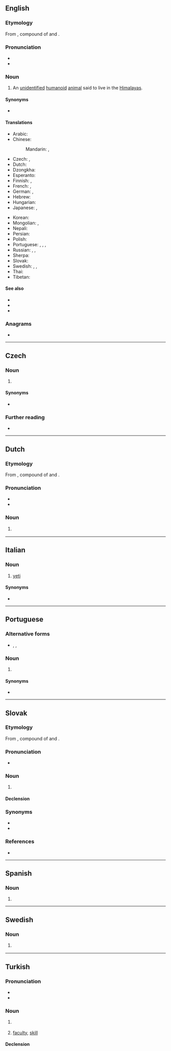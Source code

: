 {{also|Yeti|yéti|yètǐ}}
==English==
{{wikipedia}}
{{Commonscat}}

===Etymology===
From {{etyl|bo|en}} {{m|bo|གཡའ་དྲེད||rock bear}}, compound of {{m|bo|གཡའ||rocky or rocky place}} and {{m|bo|དྲེད||bear}}.

===Pronunciation===
* {{IPA|/ˈjɛ.ti/|lang=en}}
* {{rhymes|ɛti|lang=en}}

===Noun===
{{en-noun|yeti|yetis}}

# {{lb|en|cryptozoology}} An [[unidentified]] [[humanoid]] [[animal]] said to live in the [[Himalayas]].

====Synonyms====
* {{l|en|abominable snowman}}

====Translations====
{{trans-top|unidentified animal}}
* Arabic: {{t|ar|يَتِي|m}}
* Chinese:
*: Mandarin: {{t+|cmn|雪人|tr=xuěrén|sc=Hani}}, {{t+|cmn|野人|tr=yěrén|sc=Hani}}
* Czech: {{t|cs|yeti|m}}, {{t|cs|sněžný muž|m}}
* Dutch: {{t+|nl|yeti|m}}
* Dzongkha: {{t-needed|dz}}
* Esperanto: {{t|eo|jetio}}
* Finnish: {{t+|fi|lumimies}}, {{t+|fi|jeti}}
* French: {{t+|fr|yéti|m}}, {{t+|fr|migou|m}}
* German: {{t+|de|Yeti|m}}, {{t+|de|Schneemensch|m}}
* Hebrew: {{t|he|יטי}}
* Hungarian: {{t+|hu|jeti}}
* Japanese: {{t|ja|イエティー|tr=ietī}}, {{t|ja|野人|tr=やじん, yajin}}
{{trans-mid}}
* Korean: {{t|ko|예티}}
* Mongolian: {{t+|mn|алмас|sc=Cyrl}}, {{t|mn|цасны хүн|sc=Cyrl}}
* Nepali: {{t|ne|हिममानव}}
* Persian: {{t|fa|یتی}}
* Polish: {{t+|pl|yeti|n}}
* Portuguese: {{t|pt|ieti|m}}, {{t+|pt|iéti|m}}, {{t+|pt|yeti|m}}, {{t|pt|abominável homem das neves|m}}
* Russian: {{t+|ru|йе́ти|m}} {{qualifier|indeclinable}}, {{t+|ru|сне́жный челове́к|m}}, {{t+|ru|бигфу́т|m}}
* Sherpa: {{t-needed|xsr}}
* Slovak: {{t|sk|yeti|m}}
* Swedish: {{t|sv|yeti|c}}, {{t|sv|jeti|c}}, {{t+|sv|snöman}}
* Thai: {{t+|th|เยติ|tr=yaydtì}}
* Tibetan: {{t|bo|མི་རྒོད|sc=Tibt}}
{{trans-bottom}}

====See also====
* {{l|en|bigfoot}}
* {{l|en|sasquatch}}
* {{l|en|yowie}}

===Anagrams===
* {{anagrams|en|-iety|yite}}

----

==Czech==

===Noun===
{{cs-noun|g=m}}

# {{l|en|yeti}} {{gloss|unidentified animal}}

====Synonyms====
* {{l|cs|sněžný muž}}

===Further reading===
* {{R:KNLA}}

----

==Dutch==

===Etymology===
From {{der|nl|bo|གཡའ་དྲེད||rock bear}}, compound of {{m|bo|གཡའ||rocky or rocky place}} and {{m|bo|དྲེད||bear}}.

===Pronunciation===
* {{audio|Nl-yeti.ogg|Audio|lang=nl}}
* {{hyphenation|ye|ti|lang=nl}}

===Noun===
{{nl-noun|m|-'s|yetietje}}

# {{lb|nl|cryptozoology}} {{l|en|yeti}}

----

==Italian==

===Noun===
{{wikipedia|lang=it}}
{{it-noun|m|-}}

# [[#English|yeti]]

====Synonyms====
* {{l|it|abominevole uomo delle nevi}}

----

==Portuguese==

===Alternative forms===
* {{l|pt|iéti}}, {{l|pt|ieti}}, {{l|pt|yéti}}

===Noun===
{{pt-noun|m}}

# {{lb|pt|cryptozoology}} {{l|en|yeti}} {{gloss|unidentified humanoid of the Himalayas}}

====Synonyms====
* {{l|pt|abominável homem das neves}}

----

==Slovak==

===Etymology===
From {{etyl|bo|sk}} {{m|bo|གཡའ་དྲེད||rock bear}}, compound of {{m|bo|གཡའ||rocky or rocky place}} and {{m|bo|དྲེད||bear}}.

===Pronunciation===
* {{IPA|/ˈje.ti/|lang=sk}}

===Noun===
{{sk-noun|g=m|gen=yetiho|pl=yetiovia|genpl=yetiov|decl=kuli}}

# {{lb|sk|cryptozoology}} {{l|en|yeti}}

====Declension====
{{sk-decl-noun|yeti|yetiho|yetimu|yetiho|yetim|yetim|yetiovia|yetiov|yetiom|yetiov|yetioch|yetiami}}

===Synonyms===
* {{l|sk|snežný človek|g=m}}
* {{l|sk|snežný muž|g=m}}

===References===
* {{R:SDK}}

----

==Spanish==

===Noun===
{{es-noun|m}}

# {{l|en|yeti}}

----

==Swedish==

===Noun===
{{head|sv|noun|g=c}}

# {{lb|sv|cryptozoology}} {{l|en|yeti}}

----

==Turkish==

===Pronunciation===
* {{IPA|[jeti]|lang=tr}}
* {{hyphenation|ye|ti|lang=tr}}

===Noun===
{{tr-noun|yi|ler}}

# {{lb|tr|cryptozoology}} {{l|en|yeti}}
# {{lb|tr|philosophy|psychology}} [[faculty]], [[skill]]

====Declension====
{{tr-infl-noun-v|i}}